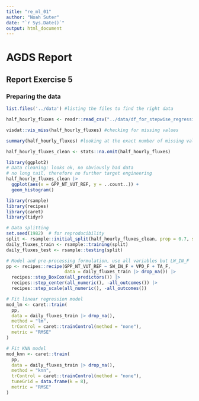 ```yaml
---
title: "re_ml_01"
author: "Noah Suter"
date: "`r Sys.Date()`"
output: html_document
---
```

# AGDS Report

## Report Exercise 5

### Preparing the data

```r
list.files('../data') #listing the files to find the right data
```


```r
half_hourly_fluxes <- readr::read_csv("../data/df_for_stepwise_regression.csv") # reading the data into R
```


```r
visdat::vis_miss(half_hourly_fluxes) #checking for missing values
```

```r
summary(half_hourly_fluxes) #looking at the exact number of missing values (NA) per row
```

```r
half_hourly_fluxes_clean <- stats::na.omit(half_hourly_fluxes)
```


```r
library(ggplot2)
# Data cleaning: looks ok, no obviously bad data
# no long tail, therefore no further target engineering
half_hourly_fluxes_clean |> 
  ggplot(aes(x = GPP_NT_VUT_REF, y = ..count..)) + 
  geom_histogram()
```

```r
library(rsample)
library(recipes)
library(caret)
library(tidyr)

# Data splitting
set.seed(1982)  # for reproducibility
split <- rsample::initial_split(half_hourly_fluxes_clean, prop = 0.7, strata = "VPD_F")
daily_fluxes_train <- rsample::training(split)
daily_fluxes_test <- rsample::testing(split)

# Model and pre-processing formulation, use all variables but LW_IN_F
pp <- recipes::recipe(GPP_NT_VUT_REF ~ SW_IN_F + VPD_F + TA_F, 
                      data = daily_fluxes_train |> drop_na()) |> 
  recipes::step_BoxCox(all_predictors()) |> 
  recipes::step_center(all_numeric(), -all_outcomes()) |>
  recipes::step_scale(all_numeric(), -all_outcomes())

# Fit linear regression model
mod_lm <- caret::train(
  pp, 
  data = daily_fluxes_train |> drop_na(),
  method = "lm",
  trControl = caret::trainControl(method = "none"),
  metric = "RMSE"
)

# Fit KNN model
mod_knn <- caret::train(
  pp, 
  data = daily_fluxes_train |> drop_na(), 
  method = "knn",
  trControl = caret::trainControl(method = "none"),
  tuneGrid = data.frame(k = 8),
  metric = "RMSE"
)
```


